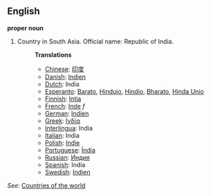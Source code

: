 ==English==

'''proper noun'''

# Country in South Asia. Official name: Republic of India.
#:'''Translations'''
#:*[[Chinese]]: [[印度]]
#:*[[Danish]]: [[Indien]]
#:*[[Dutch]]: India
#:*[[Esperanto]]: [[Barato]], [[Hindujo]], [[Hindio]], [[Bharato]], [[Hinda Unio]]
#:*[[Finnish]]: [[Intia]]
#:*[[French]]: [[Inde]] ''f''
#:*[[German]]: [[Indien]]
#:*[[Greek]]: [[Ινδία]]
#:*[[Interlingua]]: India
#:*[[Italian]]: India
#:*[[Polish]]: [[Indie]]
#:*[[Portuguese]]: [[Índia]]
#:*[[Russian]]: [[Индия]]
#:*[[Spanish]]: India
#:*[[Swedish]]: [[Indien]]

''See'': [[Countries of the world]]